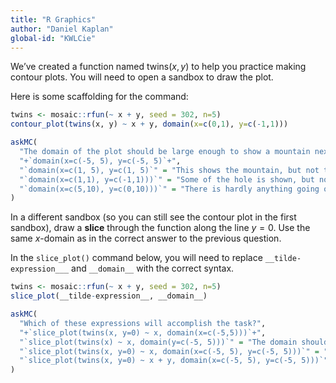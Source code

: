 ```yaml
---
title: "R Graphics"
author: "Daniel Kaplan"
global-id: "KWLCie"
---
```


We've created a function named $\text{twins}(x,y)$ to help you practice making contour plots. You will need to open a sandbox to draw the plot. 


Here is some scaffolding for the command:

::: {.scaffolding  data-latex=""}
```r
twins <- mosaic::rfun(~ x + y, seed = 302, n=5)
contour_plot(twins(x, y) ~ x + y, domain(x=c(0,1), y=c(-1,1)))
```
:::

```r
askMC(
  "The domain of the plot should be large enough to show a mountain next to  a deep hole. Which of these domains will do the job?",
  "+`domain(x=c(-5, 5), y=c(-5, 5)`+",
  "`domain(x=c(1, 5), y=c(1, 5)`" = "This shows the mountain, but not the hole.",
  "`domain(x=c(1,1), y=c(-1,1)))`" = "Some of the hole is shown, but none of the mountain.",
  "`domain(x=c(5,10), y=c(0,10)))`" = "There is hardly anything going on in this domain. The function here is pretty flat except for a dip in the lower left." 
)
```

In a different sandbox (so you can still see the contour plot in the first sandbox), draw a **slice** through the function along the line $y=0$. Use the same $x$-domain as in the correct answer to the previous question.

In the `slice_plot()` command below, you will need to replace `__tilde-expression___` and `__domain__` with the correct syntax.

::: {.scaffolding
```r
twins <- mosaic::rfun(~ x + y, seed = 302, n=5)
slice_plot(__tilde-expression__, __domain__)
```
:::


```r
askMC(
  "Which of these expressions will accomplish the task?",
  "+`slice_plot(twins(x, y=0) ~ x, domain(x=c(-5,5)))`+",
  "`slice_plot(twins(x) ~ x, domain(y=c(-5, 5)))`" = "The domain should be over $x$, not $y$. And `twins()` takes two inputs, even if one of them is fixed at zero.",
  "`slice_plot(twins(x, y=0) ~ x, domain(x=c(-5, 5), y=c(-5, 5)))`" = "A slice plot has a domain that includes only one input.",
  "`slice_plot(twins(x, y=0) ~ x + y, domain(x=c(-5, 5), y=c(-5, 5)))`" = "A slice plot has only one input on the right side of the tilde expression."
)
```

